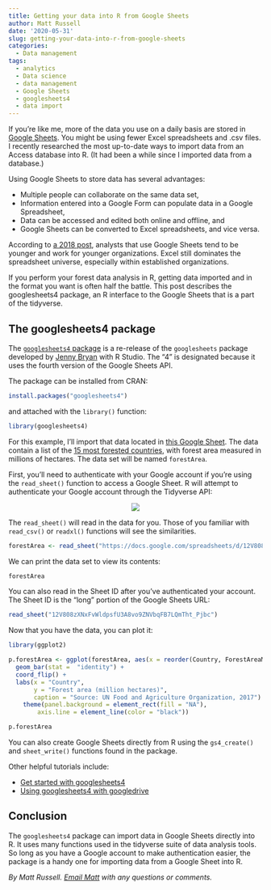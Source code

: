 ```yaml
---
title: Getting your data into R from Google Sheets
author: Matt Russell
date: '2020-05-31'
slug: getting-your-data-into-r-from-google-sheets
categories:
  - Data management
tags:
  - analytics
  - Data science
  - data management
  - Google Sheets
  - googlesheets4
  - data import
---
```


If you’re like me, more of the data you use on a daily basis are stored in [Google Sheets](https://www.google.com/sheets/about/). You might be using fewer Excel spreadsheets and .csv files. I recently researched the most up-to-date ways to import data from an Access database into R. (It had been a while since I imported data from a database.)

Using Google Sheets to store data has several advantages:

* Multiple people can collaborate on the same data set,
* Information entered into a Google Form can populate data in a Google Spreadsheet,
* Data can be accessed and edited both online and offline, and
* Google Sheets can be converted to Excel spreadsheets, and vice versa.          

According to [a 2018 post](https://grid.is/blog/excel-vs-google-sheets-usage-nature-and-numbers), analysts that use Google Sheets tend to be younger and work for younger organizations. Excel still dominates the spreadsheet universe, especially within established organizations.

If you perform your forest data analysis in R, getting data imported and in the format you want is often half the battle. This post describes the googlesheets4 package, an R interface to the Google Sheets that is a part of the tidyverse.

## The googlesheets4 package  

The [`googlesheets4` package](https://googlesheets4.tidyverse.org/) is a re-release of the `googlesheets` package developed by [Jenny Bryan](https://jennybryan.org/about/) with R Studio. The "4" is designated because it uses the fourth version of the Google Sheets API.

The package can be installed from CRAN:

```r
install.packages("googlesheets4")
```

and attached with the `library()` function:

```r
library(googlesheets4)
```

For this example, I'll import that data located in [this Google Sheet](). The data contain a list of the [15 most forested countries](http://www.fao.org/faostat/en/#home), with forest area measured in millions of hectares. The data set will be named `forestArea`.

First, you'll need to authenticate with your Google account if you're using the `read_sheet()` function to access a Google Sheet. R will attempt to authenticate your Google account through the Tidyverse API: 

<center>
![](/post/getting-your-data-into-r-from-google-sheets/tidyapi.jpg)
</center>

The `read_sheet()` will read in the data for you. Those of you familiar with `read_csv()` or `readxl()` functions will see the similarities.

```r
forestArea <- read_sheet("https://docs.google.com/spreadsheets/d/12V808zXNxFvWldpsfU3A8vo9ZNVbqFB7LQmTht_Pjbc/edit?usp=sharing")
```

We can print the data set to view its contents:

```r
forestArea
```

You can also read in the Sheet ID after you've authenticated your account. The Sheet ID is the "long" portion of the Google Sheets URL:

```r
read_sheet("12V808zXNxFvWldpsfU3A8vo9ZNVbqFB7LQmTht_Pjbc")
```

Now that you have the data, you can plot it:

```r
library(ggplot2)

p.forestArea <- ggplot(forestArea, aes(x = reorder(Country, ForestAreaMillHect), y = ForestAreaMillHect)) +
  geom_bar(stat =  "identity") +
  coord_flip() +
  labs(x = "Country",
       y = "Forest area (million hectares)",
       caption = "Source: UN Food and Agriculture Organization, 2017") +
    theme(panel.background = element_rect(fill = "NA"),
        axis.line = element_line(color = "black"))

p.forestArea
```

You can also create Google Sheets directly from R using the `gs4_create()` and `sheet_write()` functions found in the package.

Other helpful tutorials include:

* [Get started with googlesheets4](https://googlesheets4.tidyverse.org/articles/googlesheets4.html)
* [Using googlesheets4 with googledrive](https://googlesheets4.tidyverse.org/articles/articles/drive-and-sheets.html)

## Conclusion
The `googlesheets4` package can import data in Google Sheets directly into R. It uses many functions used in the tidyverse suite of data analysis tools. So long as you have a Google account to make authentication easier, the package is a handy one for importing data from a Google Sheet into R.    

*By Matt Russell. [Email Matt](mailto:matt@arbor-analytics.com) with any questions or comments.*
